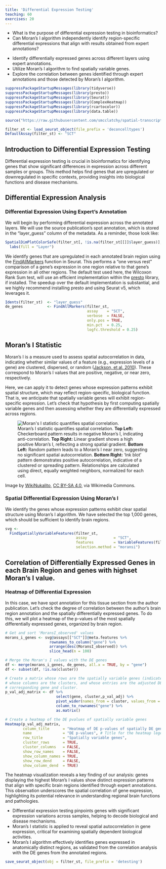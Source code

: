 ```yaml
---
title: 'Differential Expression Testing'
teaching: 60
exercises: 20
---
```


:::::::::::::::::::::::::::::::::::::: questions 

- What is the purpose of differential expression testing in bioinformatics?
- Can Moran's I algorithm independently identify region-specific differential
expressions that align with results obtained from expert annotations?

::::::::::::::::::::::::::::::::::::::::::::::::

::::::::::::::::::::::::::::::::::::: objectives

- Identify differentially expressed genes across different layers using expert 
annotations.
- Utilize Moran's I algorithm to find spatially variable genes.
- Explore the correlation between genes identified through expert annotations 
and those detected by Moran's I algorithm.

::::::::::::::::::::::::::::::::::::::::::::::::

```r
suppressPackageStartupMessages(library(tidyverse))
suppressPackageStartupMessages(library(presto))
suppressPackageStartupMessages(library(Seurat))
suppressPackageStartupMessages(library(ComplexHeatmap))
suppressPackageStartupMessages(library(rcartocolor))
suppressPackageStartupMessages(library(data.table))

source("https://raw.githubusercontent.com/smcclatchy/spatial-transcriptomics/main/code/spatial_utils.R")

filter_st <- load_seurat_object(file_prefix = 'deconcelltypes')
DefaultAssay(filter_st) <- "SCT"
```

## Introduction to Differential Expression Testing

Differential expression testing is crucial in bioinformatics for identifying 
genes that show significant differences in expression across different samples 
or groups. 
This method helps find genes that are upregulated or downregulated in specific 
contexts, providing insights into biological functions and disease mechanisms.

## Differential Expression Analysis

### Differential Expression Using Expert's Annotation

We will begin by performing differential expression across the annotated layers. 
We will use the source publication's spot annotation, which is stored in the
"layer_guess" column of the metadata. As a reminder, those look like:

```r
SpatialDimPlotColorSafe(filter_st[, !is.na(filter_st[[]]$layer_guess)], "layer_guess") + 
  labs(fill = "Layer") 
```

We identify genes that are upregulated in each annotated brain region using the 
[FindAllMarkers](https://satijalab.org/seurat/reference/findallmarkers) function 
in Seurat. This performs a "one versus rest" comparison of a gene's expression 
in one region relative to that gene's expression in all other regions. The 
default test used here, the Wilcoxon Rank Sum test, 
will use an efficient implementation within the 
[presto](https://github.com/immunogenomics/presto) library, if installed. The 
speedup over the default implementation is substantial, and we highly recommend 
installing presto and using Seurat v5, which leverages it.

```r
Idents(filter_st)  <- "layer_guess"
de_genes           <- FindAllMarkers(filter_st, 
                                     assay    = "SCT",
                                     verbose  = FALSE,
                                     only.pos = TRUE, 
                                     min.pct  = 0.25, 
                                     logfc.threshold = 0.25)

```

## Moran's I Statistic

Moran's I is a measure used to assess spatial autocorrelation in data, 
indicating whether similar values of a feature (e.g., expression levels of
a gene) are clustered, dispersed, or random 
([Jackson, et al. 2010](https://ij-healthgeographics.biomedcentral.com/articles/10.1186/1476-072X-9-33)). 
These correspond to Moran's I values that are positive, negative, or near zero, 
respectively.

Here, we can apply it to detect genes whose expression patterns 
exhibit spatial structure, which may reflect region-specific, biological function.
That is, we anticipate that spatially variable genes will exhibit region-specific
expression. Let's check that hypothesis by first computing spatially variable genes
and then assessing whether they are differentially expressed across regions.

![Moran's I statistic quantifies spatial correlation. **Top Left:** Checkerboard pattern results in negative Moran's I, indicating anti-correlation. **Top Right:** Linear gradient shows a high positive Moran's I, reflecting a strong spatial gradient. **Bottom Left:** Random pattern leads to a Moran's I near zero, suggesting no significant spatial autocorrelation. **Bottom Right:** 'Ink blot' pattern demonstrates positive autocorrelation, indicative of a clustered or spreading pattern. Relationships are calculated using direct, equally weighted neighbors, normalized for each cell. ](https://upload.wikimedia.org/wikipedia/commons/f/f0/Moran%27s_I_example.png){alt="Moran's I statistic quantifies spatial correlation."}

Image by <a href="https://commons.wikimedia.org/wiki/File:Moran%27s_I_example.png">WikiNukalito</a>, <a href="https://creativecommons.org/licenses/by-sa/4.0">CC BY-SA 4.0</a>, via Wikimedia Commons.

### Spatial Differential Expression Using Moran's I

We identify the genes whose expression patterns exhibit clear spatial structure 
using Moran's I algorithm. We have selected the top 1,000 genes, which should
be sufficient to identify brain regions.

```r
svg <- 
  FindSpatiallyVariableFeatures(filter_st, 
                                assay            = "SCT", 
                                features         = VariableFeatures(filter_st)[1:1000], 
                                selection.method = "moransi")
```

## Correlation of Differentially Expressed Genes in each Brain Region and genes with highset Moran's I value.

### Heatmap of Differential Expression

In this case, we have spot annotation for this tissue section from the author
publication. Let's check the degree of correlation between the author's 
brain region annotation and the spatially differentially expressed genes. To do
this, we will plot a heatmap of the p-values of the most spatially 
differentially expressed genes, organized by brain region.

```r
# Get and sort 'MoransI_observed' values
morans_i_genes <- svg@assays[["SCT"]]@meta.features %>%
                    rownames_to_column("gene") %>%
                    arrange(desc(MoransI_observed)) %>%
                    slice_head(n = 100)

# Merge the Moran's I values with the DE genes
df <- merge(morans_i_genes, de_genes, all.x = TRUE, by = "gene")
df <- subset(df, !is.na(cluster))

# Create a matrix whose rows are the spatially variable genes (indicated by Moran's I),
# whose columns are the clusters, and whose entries are the adjusted DE pvalue for the
# corresponding gene and cluster.
p_val_adj_matrix <- df %>%
                       select(gene, cluster,p_val_adj) %>%
                       pivot_wider(names_from = cluster, values_from = p_val_adj, values_fill = 1.0) %>%
                       column_to_rownames("gene") %>%
                       as.matrix()

# Create a heatmap of the DE pvalues of spatially variable genes
Heatmap(p_val_adj_matrix,
        column_title      = "Heatmap of DE p-values of spatially DE genes",
        name              = "DE p-values", # Title for the heatmap legend
        row_title         = "Spatially variable genes",
        cluster_rows      = TRUE, 
        cluster_columns   = FALSE,
        show_row_names    = FALSE, 
        show_column_names = TRUE,
        show_row_dend     = FALSE, 
        show_column_dend  = TRUE)

```

The heatmap visualization reveals a key finding of our analysis: genes displaying 
the highest Moran's I values show distinct expression patterns that align with 
specific brain regions identified through expert annotations. This observation 
underscores the spatial correlation of gene expression, highlighting its 
potential relevance in understanding regional brain functions and pathologies.

:::::::::::::::::::::::::::::::::: keypoints

- Differential expression testing pinpoints genes with significant expression 
variations across samples, helping to decode biological and disease mechanisms. 
- Moran's I statistic is applied to reveal spatial autocorrelation in gene 
expression, critical for examining spatially dependent biological activities.
- Moran's I algorithm effectively identifies genes expressed in anatomically 
distinct regions, as validated from the correlation analysis with the DE genes 
from the annotated regions.

:::::::::::::::::::::::::::::::::::::::::::::

```r
save_seurat_object(obj = filter_st, file_prefix = 'detesting')
```

